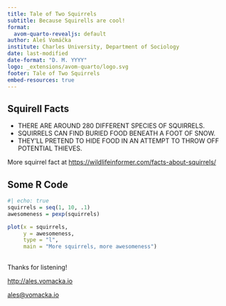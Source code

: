 ```yaml
---
title: Tale of Two Squirrels
subtitle: Because Squirells are cool!
format:
  avom-quarto-revealjs: default
author: Aleš Vomáčka
institute: Charles University, Department of Sociology
date: last-modified
date-format: "D. M. YYYY"
logo: _extensions/avom-quarto/logo.svg
footer: Tale of Two Squirrels
embed-resources: true
---
```


## Squirell Facts

-   THERE ARE AROUND [280]{.highlight} DIFFERENT SPECIES OF SQUIRRELS.
-   SQUIRRELS CAN FIND BURIED FOOD BENEATH A [FOOT OF SNOW]{.highlight}.
-   THEY'LL PRETEND TO [HIDE FOOD]{.highlight} IN AN ATTEMPT TO THROW OFF POTENTIAL THIEVES.

More squirrel fact at <https://wildlifeinformer.com/facts-about-squirrels/>

## Some R Code

```r
#| echo: true
squirrels = seq(1, 10, .1)
awesomeness = pexp(squirrels)

plot(x = squirrels,
     y = awesomeness,
     type = "l",
     main = "More squirrels, more awesomeness")
```

##  {.center}

::: {layout="[ [1], [1,1] ]"}
::: endslide-thanks
Thanks for listening!
:::

::: endslide-links
<http://ales.vomacka.io>
:::

::: endslide-links
[ales\@vomacka.io](mailto:ales@vomacka.io)
:::
:::
